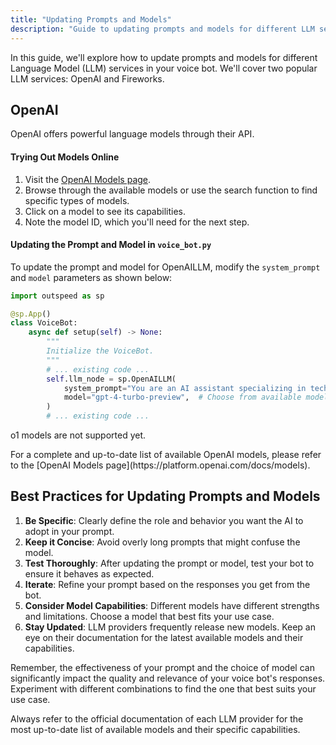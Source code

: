```yaml
---
title: "Updating Prompts and Models"
description: "Guide to updating prompts and models for different LLM services in your voice bot."
---
```


In this guide, we'll explore how to update prompts and models for different Language Model (LLM) services in your voice bot. We'll cover two popular LLM services: OpenAI and Fireworks.

## **OpenAI**

OpenAI offers powerful language models through their API.

#### **Trying Out Models Online**

1. Visit the [OpenAI Models page](https://platform.openai.com/docs/models).
2. Browse through the available models or use the search function to find specific types of models.
3. Click on a model to see its capabilities.
4. Note the model ID, which you'll need for the next step.

#### **Updating the Prompt and Model in `voice_bot.py`**

To update the prompt and model for OpenAILLM, modify the `system_prompt` and `model` parameters as shown below:

```python
import outspeed as sp

@sp.App()
class VoiceBot:
    async def setup(self) -> None:
        """
        Initialize the VoiceBot.
        """
        # ... existing code ...
        self.llm_node = sp.OpenAILLM(
            system_prompt="You are an AI assistant specializing in technical support. Provide clear and accurate information.",
            model="gpt-4-turbo-preview",  # Choose from available models
        )
        # ... existing code ...
```

<Warning>o1 models are not supported yet.</Warning>

<Info>
  For a complete and up-to-date list of available OpenAI models, please refer to
  the [OpenAI Models page](https://platform.openai.com/docs/models).
</Info>

## **Best Practices for Updating Prompts and Models**

1. **Be Specific**: Clearly define the role and behavior you want the AI to adopt in your prompt.
2. **Keep it Concise**: Avoid overly long prompts that might confuse the model.
3. **Test Thoroughly**: After updating the prompt or model, test your bot to ensure it behaves as expected.
4. **Iterate**: Refine your prompt based on the responses you get from the bot.
5. **Consider Model Capabilities**: Different models have different strengths and limitations. Choose a model that best fits your use case.
6. **Stay Updated**: LLM providers frequently release new models. Keep an eye on their documentation for the latest available models and their capabilities.

Remember, the effectiveness of your prompt and the choice of model can significantly impact the quality and relevance of your voice bot's responses. Experiment with different combinations to find the one that best suits your use case.

<Info>
  Always refer to the official documentation of each LLM provider for the most
  up-to-date list of available models and their specific capabilities.
</Info>
